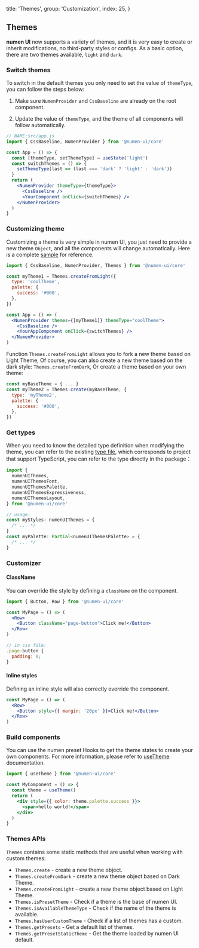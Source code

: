 
  title: 'Themes',
  group: 'Customization',
  index: 25,
}

## Themes

**numen UI** now supports a variety of themes, and it is very easy to create or inherit modifications, no third-party styles or configs.
As a basic option, there are two themes available, `light` and `dark`.

### Switch themes

To switch in the default themes you only need to set the value of `themeType`, you can follow the steps below:

1. Make sure `NumenProvider` and `CssBaseline` are already on the root component.

2. Update the value of `themeType`, and the theme of all components will follow automatically.

```jsx
// NAME:src/app.js
import { CssBaseline, NumenProvider } from '@numen-ui/core'

const App = () => {
  const [themeType, setThemeType] = useState('light')
  const switchThemes = () => {
    setThemeType(last => (last === 'dark' ? 'light' : 'dark'))
  }
  return (
    <NumenProvider themeType={themeType}>
      <CssBaseline />
      <YourComponent onClick={switchThemes} />
    </NumenProvider>
  )
}
```

### Customizing theme

Customizing a theme is very simple in numen UI, you just need to provide a new theme `Object`,
and all the components will change automatically.
Here is a complete [sample](https://github.com/numen-org/numen-ui/tree/master/examples/custom-themes) for reference.

```jsx
import { CssBaseline, NumenProvider, Themes } from '@numen-ui/core'

const myTheme1 = Themes.createFromLight({
  type: 'coolTheme',
  palette: {
    success: '#000',
  },
})

const App = () => (
  <NumenProvider themes={[myTheme1]} themeType="coolTheme">
    <CssBaseline />
    <YourAppComponent onClick={switchThemes} />
  </NumenProvider>
)
```

Function `Themes.createFromLight` allows you to fork a new theme based on Light Theme,
Of course, you can also create a new theme based on the dark style: `Themes.createFromDark`,
Or create a theme based on your own theme:

```jsx
const myBaseTheme = { ... }
const myTheme2 = Themes.create(myBaseTheme, {
  type: 'myTheme2',
  palette: {
    success: '#000',
  },
})
```

### Get types

When you need to know the detailed type definition when modifying the theme,
you can refer to the existing [type file](https://github.com/numen-org/numen-ui/blob/master/components/themes/presets/index.ts),
which corresponds to project that support TypeScript, you can refer to the type directly in the package：

```ts
import {
  numenUIThemes,
  numenUIThemesFont,
  numenUIThemesPalette,
  numenUIThemesExpressiveness,
  numenUIThemesLayout,
} from '@numen-ui/core'

// usage:
const myStyles: numenUIThemes = {
  /* ... */
}
const myPalette: Partial<numenUIThemesPalette> = {
  /* ... */
}
```

### Customizer

#### ClassName

You can override the style by defining a `className` on the component.

```jsx
import { Button, Row } from '@numen-ui/core'

const MyPage = () => (
  <Row>
    <Button className="page-button">Click me!</Button>
  </Row>
)

// in css file:
.page-button {
  padding: 0;
}
```

#### Inline styles

Defining an inline style will also correctly override the component.

```jsx
const MyPage = () => (
  <Row>
    <Button style={{ margin: '20px' }}>Click me!</Button>
  </Row>
)
```

### Build components

You can use the numen preset Hooks to get the theme states to create your own components.
For more information, please refer to [useTheme](/en-us/hooks/use-theme) documentation.

```jsx
import { useTheme } from '@numen-ui/core'

const MyComponent = () => {
  const theme = useTheme()
  return (
    <div style={{ color: theme.palette.success }}>
      <span>hello world!</span>
    </div>
  )
}
```

### Themes APIs

`Themes` contains some static methods that are useful when working with custom themes:

- `Themes.create` - create a new theme object.
- `Themes.createFromDark` - create a new theme object based on Dark Theme.
- `Themes.createFromLight` - create a new theme object based on Light Theme.
- `Themes.isPresetTheme` - Check if a theme is the base of numen UI.
- `Themes.isAvailableThemeType` - Check if the name of the theme is available.
- `Themes.hasUserCustomTheme` - Check if a list of themes has a custom.
- `Themes.getPresets` - Get a default list of themes.
- `Themes.getPresetStaticTheme` - Get the theme loaded by numen UI default.


